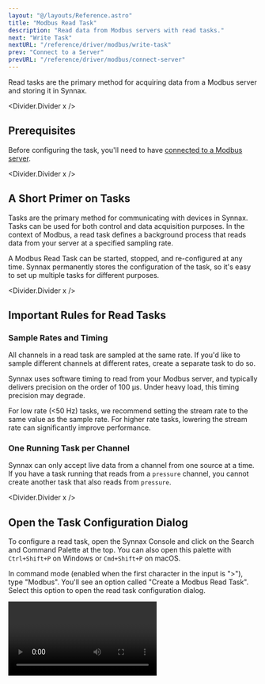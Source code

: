 ```yaml
---
layout: "@/layouts/Reference.astro"
title: "Modbus Read Task"
description: "Read data from Modbus servers with read tasks."
next: "Write Task"
nextURL: "/reference/driver/modbus/write-task"
prev: "Connect to a Server"
prevURL: "/reference/driver/modbus/connect-server"
---
```



Read tasks are the primary method for acquiring data from a Modbus server and storing it
in Synnax.

<Divider.Divider x />

## Prerequisites

Before configuring the task, you'll need to have
[connected to a Modbus server](/reference/driver/modbus/connect-server).

<Divider.Divider x />

## A Short Primer on Tasks

Tasks are the primary method for communicating with devices in Synnax. Tasks can be used
for both control and data acquisition purposes. In the context of Modbus, a read task
defines a background process that reads data from your server at a specified sampling
rate.

A Modbus Read Task can be started, stopped, and re-configured at any time. Synnax
permanently stores the configuration of the task, so it's easy to set up multiple tasks
for different purposes.

<Divider.Divider x />

## Important Rules for Read Tasks

### Sample Rates and Timing

All channels in a read task are sampled at the same rate. If you'd like to sample
different channels at different rates, create a separate task to do so.

Synnax uses software timing to read from your Modbus server, and typically delivers
precision on the order of 100 μs. Under heavy load, this timing precision may degrade.

For low rate (&lt;50 Hz) tasks, we recommend setting the stream rate to the same value
as the sample rate. For higher rate tasks, lowering the stream rate can significantly
improve performance.

### One Running Task per Channel

Synnax can only accept live data from a channel from one source at a time. If you have a
task running that reads from a `pressure` channel, you cannot create another task that
also reads from `pressure`.

<Divider.Divider x />

## Open the Task Configuration Dialog

To configure a read task, open the Synnax Console and click on the Search and Command
Palette at the top. You can also open this palette with `Ctrl+Shift+P` on Windows or
`Cmd+Shift+P` on macOS.

In command mode (enabled when the first character in the input is ">"), type "Modbus".
You'll see an option called "Create a Modbus Read Task". Select this option to open the
read task configuration dialog.

<Video client:only="react" id="device-drivers/modbus/read-task/open" />

You can also open the dialog by clicking in the top-right corner of the window and
selecting the add icon (<Icon.Add />), or opening the context menu on a Modbus server
from the resources toolbar.

<Divider.Divider x />

## Task Configuration Parameters

<Table>
  <thead>
    <tr>
      <th>Field</th>
      <th>Description</th>
    </tr>
  </thead>
  <tbody>
    <tr>
      <td>Name</td>
      <td>A name for your read task.</td>
    </tr>
    <tr>
      <td>Modbus Server</td>
      <td>Which Modbus server the task will read from.</td>
    </tr>
    <tr>
      <td>Auto Start </td>
      {<td>Start task data acquisition immediately on configuration.</td>}
    </tr>
    <tr>
      <td>Sample Rate</td>
      <td>How often, in Hz, Synnax polls data from the Modbus server.</td>
    </tr>
    <tr>
      <td>Stream Rate</td>
      {
        <td>
          How often, in Hz, Synnax streams data to the Synnax database. For example, if
          the sample rate is 10 Hz and the stream rate is 1 Hz, Synnax will collect 10
          samples before forwarding them to the database.
        </td>
      }
    </tr>
  </tbody>
</Table>

### Sample Rate vs. Stream Rate

There are two parameters to control the timing of the task: the sample rate and the
stream rate. The sample rate defines how often Synnax will poll the Modbus server for
new data, while the stream rate defines how often the task will stream data into Synnax.

For example, if you set the sample rate to 10 Hz and the stream rate to 1 Hz, Synnax
will poll the Modbus server every 100 ms, collect 10 samples, and then forward these
samples to the server.

For very low rate tasks (&lt;50 Hz), we recommend setting the stream rate to the same
value as the sample rate. For higher rate tasks, lowering the stream rate can
significantly improve performance. It's best to keep the stream rate below 50 Hz unless
you need to quickly process incoming data in real-time.

<Divider.Divider x />

## Modbus Register Types

Modbus supports four types of data storage areas, each with a specific purpose:

<Table>
  <thead>
    <tr>
      <th>Register Type</th>
      <th>Description</th>
      <th>Access</th>
      <th>Data Width</th>
    </tr>
  </thead>
  <tbody>
    <tr>
      <td>Coil</td>
      <td>
        Discrete outputs that can be read and written. Used for binary control signals.
      </td>
      <td>Read/Write</td>
      <td>1 bit (boolean)</td>
    </tr>
    <tr>
      <td>Discrete Input</td>
      <td>Discrete Inputs that can only be read. Used for binary sensor inputs.</td>
      <td>Read Only</td>
      <td>1 bit (boolean)</td>
    </tr>
    <tr>
      <td>Holding Register</td>
      <td>
        Analog outputs that can be read and written. Used for control values like
        setpoints.
      </td>
      <td>Read/Write</td>
      <td>16 bits (configurable data type)</td>
    </tr>
    <tr>
      <td>Input Register</td>
      <td>
        Analog inputs that can only be read. Used for sensor values like temperatures or
        pressures.
      </td>
      <td>Read Only</td>
      <td>16 bits (configurable data type)</td>
    </tr>
  </tbody>
</Table>

For read tasks, you can read from all four register types:

- **Coil Input** - Read binary outputs from coils
- **Discrete Input** - Read binary inputs
- **Holding Register Input** - Read analog output values
- **Input Register** - Read analog input values

<Divider.Divider x />

## Data Types for Registers

For Holding Registers and Input Registers, you can specify the data type for each
channel. Synnax supports the following data types:

<Table>
  <thead>
    <tr>
      <th>Data Type</th>
      <th>Description</th>
      <th>Size</th>
    </tr>
  </thead>
  <tbody>
    <tr>
      <td>`int16`</td>
      <td>16-bit signed integer</td>
      <td>1 register (2 bytes)</td>
    </tr>
    <tr>
      <td>`uint16`</td>
      <td>16-bit unsigned integer</td>
      <td>1 register (2 bytes)</td>
    </tr>
    <tr>
      <td>`int32`</td>
      <td>32-bit signed integer</td>
      <td>2 registers (4 bytes)</td>
    </tr>
    <tr>
      <td>`uint32`</td>
      <td>32-bit unsigned integer</td>
      <td>2 registers (4 bytes)</td>
    </tr>
    <tr>
      <td>`float32`</td>
      <td>32-bit IEEE 754 floating point</td>
      <td>2 registers (4 bytes)</td>
    </tr>
  </tbody>
</Table>

Coils and Discrete Inputs are always boolean values and do not require a data type
specification.

<Note.Note variant="info">
  For multi-register data types (`int32`, `uint32`, `float32`), make sure the byte and
  word ordering matches your server's configuration. Use the "Swap Bytes" and "Swap
  Words" settings in the device connection configuration if needed.
</Note.Note>

<Divider.Divider x />

## Adding Channels to a Task

To add a channel to a task, click the "Add Channel" button in the task configuration
dialog. For each channel, you'll need to specify:

1. **Register Type** - Select from Coil Input, Discrete Input, Holding Register Input,
   or Input Register
2. **Address** - The Modbus register address (e.g., 0, 100, 40001)
3. **Data Type** - For register types, select the data type (`int16`, `uint16`, `int32`,
   `uint32`, `float32`)
4. **Channel Name** - A descriptive name for the channel

You can enable or disable individual channels using the toggle button to the right of
each channel. This is useful for temporarily stopping data acquisition from specific
channels without removing them from the task.

<Video client:only="react" id="device-drivers/modbus/read-task/channels" />

<Divider.Divider x />

## Configuring the Task

Once you've added all your channels and configured the task parameters, click the
"Configure" button to save the task configuration. This will create Synnax channels for
each of your Modbus channels and prepare the task for execution.

After configuration, you can start and stop the task at any time. The task configuration
is permanently stored, so you can easily resume data acquisition later.

<Divider.Divider x />

## Stopping and Starting Tasks

To stop and start a task, you can open up the Tasks Toolbar on the left-hand side and
click play and pause. You can also click the play/pause icon in the bottom of the task
configuration window.

<Video client:only="react" id="device-drivers/modbus/read-task/start-stop" />
